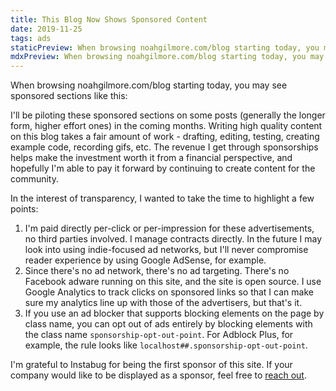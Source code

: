 ```yaml
---
title: This Blog Now Shows Sponsored Content
date: 2019-11-25
tags: ads
staticPreview: When browsing noahgilmore.com/blog starting today, you may see sponsored sections like this...
mdxPreview: When browsing noahgilmore.com/blog starting today, you may see sponsored sections like this...
---
```


When browsing noahgilmore.com/blog starting today, you may see sponsored sections like this:

<Instabug />

I'll be piloting these sponsored sections on some posts (generally the longer form, higher effort ones) in the coming months. Writing high quality content on this blog takes a fair amount of work - drafting, editing, testing, creating example code, recording gifs, etc. The revenue I get through sponsorships helps make the investment worth it from a financial perspective, and hopefully I'm able to pay it forward by continuing to create content for the community.

In the interest of transparency, I wanted to take the time to highlight a few points:

1. I'm paid directly per-click or per-impression for these advertisements, no third parties involved. I manage contracts directly. In the future I may look into using indie-focused ad networks, but I'll never compromise reader experience by using Google AdSense, for example.
2. Since there's no ad network, there's no ad targeting. There's no Facebook adware running on this site, and the site is open source. I use Google Analytics to track clicks on sponsored links so that I can make sure my analytics line up with those of the advertisers, but that's it.
3. If you use an ad blocker that supports blocking elements on the page by class name, you can opt out of ads entirely by blocking elements with the class name `sponsorship-opt-out-point`. For Adblock Plus, for example, the rule looks like `localhost##.sponsorship-opt-out-point`.

I'm grateful to Instabug for being the first sponsor of this site. If your company would like to be displayed as a sponsor, feel free to [reach out](mailto:noah@noahgilmore.com).